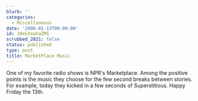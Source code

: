 ```yaml
---
blurb: ''
categories:
  - Miscellaneous
date: '2006-01-13T00:00:00'
id: 20eLVxwhaZMS
scrubbed_2021: false
status: published
type: post
title: MarketPlace Music
---
```


One of my favorite radio shows is NPR's Marketplace. Among the
positive points is the music they choose for the few second breaks
between stories. For example, today they kicked in a few seconds of
Superstitious. Happy Friday the 13th.
